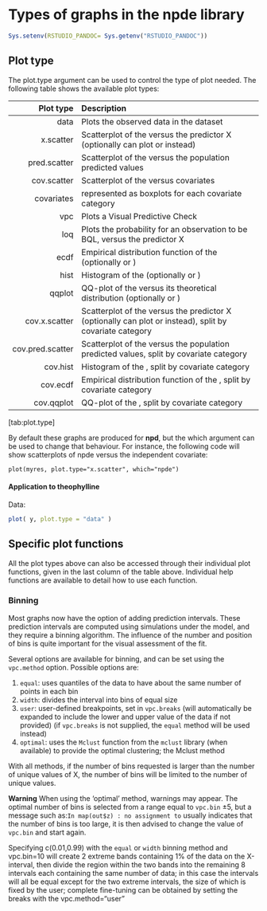 # Types of graphs in the npde library {#graphTypes}

```r
Sys.setenv(RSTUDIO_PANDOC= Sys.getenv("RSTUDIO_PANDOC")) 
```


## Plot type

The plot.type argument can be used to control the type of plot needed. The following table shows the available plot types:


::: center
::: {#tab:plot.type}
       **Plot type** **Description**
  ------------------ ------------------------------------------------------------------------------------------------------------
                data Plots the observed data in the dataset
           x.scatter Scatterplot of the  versus the predictor X (optionally can plot  or  instead)
        pred.scatter Scatterplot of the  versus the population predicted values
         cov.scatter Scatterplot of the  versus covariates
          covariates  represented as boxplots for each covariate category
                 vpc Plots a Visual Predictive Check
                 loq Plots the probability for an observation to be BQL, versus the predictor X
                ecdf Empirical distribution function of the (optionally  or )
                hist Histogram of the (optionally  or )
              qqplot QQ-plot of the versus its theoretical distribution (optionally  or )
       cov.x.scatter Scatterplot of the  versus the predictor X (optionally can plot  or  instead), split by covariate category
    cov.pred.scatter Scatterplot of the  versus the population predicted values, split by covariate category
            cov.hist Histogram of the , split by covariate category
            cov.ecdf Empirical distribution function of the , split by covariate category
          cov.qqplot QQ-plot of the , split by covariate category
:::
:::

[\[tab:plot.type\]]{#tab:plot.type label="tab:plot.type"}

By default these graphs are produced for **npd**, but the which argument can be used to change that behaviour. For instance, the following code will show scatterplots of npde versus the independent covariate:

```
plot(myres, plot.type="x.scatter", which="npde")
```

#### Application to theophylline

Data:

```r
plot( y, plot.type = "data" )
```

## Specific plot functions

All the plot types above can also be accessed through their individual plot functions, given in the last column of the table above. Individual help functions are available to detail how to use each function.

### Binning
Most graphs now have the option of adding prediction intervals. These prediction intervals are computed using simulations under the model, and they require a binning algorithm. The influence of the number and position of bins is quite important for the visual assessment of the fit.

Several options are available for binning, and can be set using the ```vpc.method``` option. Possible options are:

1. ```equal```: uses quantiles of the data to have about the same number of points in each bin
2. ```width```: divides the interval into bins of equal size
3. ```user```: user-defined breakpoints, set in ```vpc.breaks``` (will automatically be expanded to include the lower and upper value of the data if not provided) (if ```vpc.breaks``` is not supplied, the ```equal``` method will be used instead)
4. ```optimal```: uses the ```Mclust``` function from the ```mclust``` library (when available) to provide the optimal clustering; the Mclust method 

With all methods, if the number of bins requested is larger than the number of unique values of X, the number of bins will be limited to the number of unique values.

**Warning**
When using the 'optimal' method, warnings may appear. The optimal number of bins is selected from a range equal to ```vpc.bin``` $\pm 5$, but a message such as:```In map(out$z) : no assignment to ``` usually indicates that the number of bins is too large, it is then advised to change the value of ```vpc.bin``` and start again.

Specifying c(0.01,0.99) with the ```equal``` or ```width``` binning method and vpc.bin=10 will create 2 extreme bands containing 1\% of the data on the X-interval, then divide the region within the two bands into the remaining 8 intervals each containing the same number of data; in this case the intervals will all be equal except for the two extreme intervals, the size of which is fixed by the user; complete fine-tuning can be obtained by setting the breaks with the vpc.method="user"

